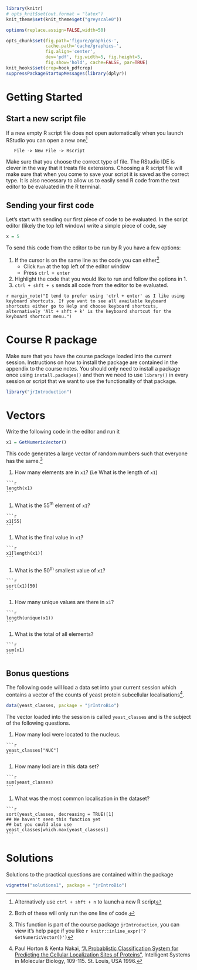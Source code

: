 ```r
library(knitr)
# opts_knit$set(out.format = "latex")
knit_theme$set(knit_theme$get("greyscale0"))

options(replace.assign=FALSE,width=50)

opts_chunk$set(fig.path='figure/graphics-', 
               cache.path='cache/graphics-', 
               fig.align='center', 
               dev='pdf', fig.width=5, fig.height=5, 
               fig.show='hold', cache=FALSE, par=TRUE)
knit_hooks$set(crop=hook_pdfcrop)
suppressPackageStartupMessages(library(dplyr))
```


# Getting Started

## Start a new script file

If a new empty R script file does not open automatically when you launch RStudio you can open a new one^[Alternatively use `ctrl + shft + n` to launch a new R script]

```
   File -> New File -> Rscript
```

Make sure that you choose the correct type of file. The RStudio IDE is clever in the way that it treats file extensions. Choosing a R script file will make sure that when you come to save your script it is saved as the correct type. It is also necessary to allow us to easily send R code from the text editor to be evaluated in the R terminal.

## Sending your first code

Let's start with sending our first piece of code to be evaluated. In the script editor (likely the top left window) write a simple piece of code, say

```r
x = 5
```

To send this code from the editor to be run by R you have a few options:

1. If the cursor is on the same line as the code you can either^[Both of these will only run the one line of code.]
    + Click `Run` at the top left of the editor window
    + Press `ctrl + enter`
2. Highlight the code that you would like to run and follow the options in 1.
3. `ctrl + shft + s` sends all code from the editor to be evaluated.

`r margin_note("I tend to prefer using 'ctrl + enter' as I like using keyboard shortcuts. If you want to see all available keyboard shortcuts either go to Help and choose keyboard shortcuts, alternatively 'Alt + shft + k' is the keyboard shortcut for the keyboard shortcut menu.")`

# Course R package

Make sure that you have the course package loaded into the current session. Instructions on how to install the package are contained in the appendix to the course notes. You should only need to install a package once using `install.packages()` and then we need to use `library()` in every session or script that we want to use the functionality of that package.

```r
library("jrIntroduction")
```

# Vectors

Write the following code in the editor and run it

```r
x1 = GetNumericVector()
```

This code generates a large vector of random numbers such that everyone has the same.^[This function is part of the course package `jrIntroduction`, you can view it's help page if you like `r knitr::inline_expr('?GetNumericVector()')`]

  (1) How many elements are in `x1`? (i.e What is the length of `x1`)
  
    ```r
    length(x1)
    ```

  (1) What is the 55^th^ element of `x1`?

    ```r
    x1[55]
    ```

  (1) What is the final value in `x1`?

    ```r
    x1[length(x1)]
    ```
  
  (1) What is the 50^th^ smallest value of `x1`?

    ```r
    sort(x1)[50]
    ```
    
  (1) How many unique values are there in `x1`?
  
    ```r
    length(unique(x1))
    ```
    
  (1) What is the total of all elements?
  
    ```r
    sum(x1)
    ```

## Bonus questions

  
The following code will load a data set into your current session which contains a vector of the counts of yeast protein subcellular localisations[^1].

[^1]: Paul Horton & Kenta Nakai, ["A Probablistic Classification System for Predicting the Cellular Localization Sites of Proteins"](https://www.aaai.org/Papers/ISMB/1996/ISMB96-012.pdf), Intelligent Systems in Molecular Biology, 109-115. St. Louis, USA 1996. 

```r
data(yeast_classes, package = "jrIntroBio")
```

The vector loaded into the session is called `yeast_classes` and is the subject of the following questions.

  (1)  How many loci were located to the nucleus.
  
    ```r
    yeast_classes["NUC"]
    ```
  
  (1) How many loci are in this data set?
  
    ```r
    sum(yeast_classes)
    ```
  
  (1) What was the most common localisation in the dataset?
  
    ```r
    sort(yeast_classes, decreasing = TRUE)[1]
    ## We haven't seen this function yet 
    ## but you could also use
    yeast_classes[which.max(yeast_classes)]
    ```

# Solutions

Solutions to the practical questions are contained within the package

```r
vignette("solutions1", package = "jrIntroBio")
```
